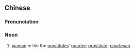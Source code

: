 {{also|风尘女子}}
==Chinese==
{{zh-forms|s=风尘女子|type=22|lit=[[woman]] amidst [[windblown]] [[dust]]}}

===Pronunciation===
{{zh-pron
|m=fēngchén nǚzǐ
|c=fung1 can4 neoi5 zi2
|cat=n
}}

===Noun===
{{zh-noun}}

# {{lb|zh|idiomatic}} [[woman]] in the the [[prostitute]]s' [[quarter]]; [[prostitute]]; [[courtesan]]
